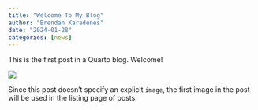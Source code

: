 ```yaml
---
title: "Welcome To My Blog"
author: "Brendan Karadenes"
date: "2024-01-28"
categories: [news]
---
```


This is the first post in a Quarto blog. Welcome!

![](thumbnail.jpg)

Since this post doesn't specify an explicit `image`, the first image in the post will be used in the listing page of posts.
